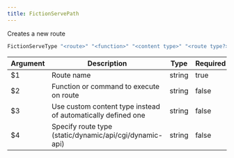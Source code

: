 ```yaml
---
title: FictionServePath
---
```

Creates a new route

```sh
FictionServeType "<route>" "<function>" "<content type>" "<route type?>"
```

| Argument | Description | Type | Required |
| --- | --- | --- | --- |
| $1 | Route name | string | true |
| $2 | Function or command to execute on route | string | false |
| $3 | Use custom content type instead of automatically defined one | string | false |
| $4 | Specify route type (static/dynamic/api/cgi/dynamic-api) | string | false |